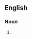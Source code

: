 ==English==

===Noun===
{{en-noun|head=[[Graham]] [[cracker]]}}

# {{alternative spelling of|graham cracker|lang=en}}
